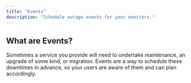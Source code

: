 ```yaml
---
title: "Events"
description: "Schedule outage events for your monitors."
---
```


## What are Events?

Sometimes a service you provide will need to undertake maintenance, an upgrade of some kind, or migration.
Events are a way to schedule these downtimes in advance, so your users are aware of them and can plan accordingly.
